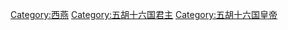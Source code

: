 [[Category:西燕|Category:西燕]]
[[Category:五胡十六国君主|Category:五胡十六国君主]]
[[Category:五胡十六国皇帝|Category:五胡十六国皇帝]]